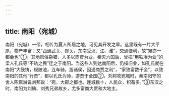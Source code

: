 ```yaml
---
---
---
```

title: 南阳（宛城）
---



南阳（宛城）一带，相传为夏人所居之地，可见其开发之早。这里既有一片大平原，物产丰富；又“西通武关、郧关，东南受汉、江、淮”，交通便利，故“宛亦一都会也”①。其地风俗杂错，人多以商贾为业。秦灭六国后，曾把“用铁冶为业”的梁人孔氏等“不轨之民”迁之于南阳。当这些人到达南阳后，仍操旧业，如孔氏就在南阳“大鼓铸，规陂池，连车骑，游诸侯，因通商贾之利”，“家致富数千金”，以致南阳的其他“行贾”，都以孔氏为师，游贾于全国②。刘邦攻宛城时，秦南阳守的舍人陈恢游说刘邦说：“宛，大郡之都也。连城数十，人民众，积畜多。”③东汉之时，南阳为刘縯、刘秀兄弟故乡，尤多富商大贾和大地主。